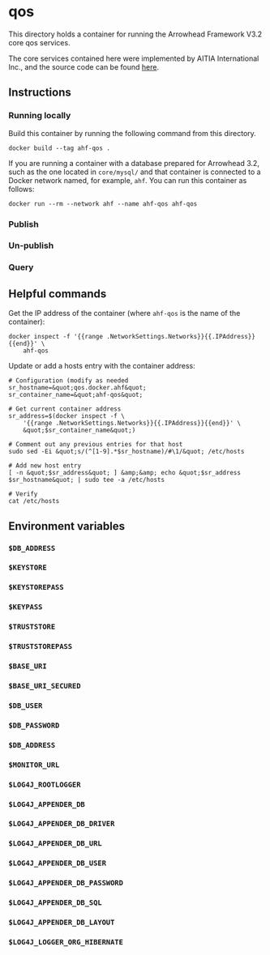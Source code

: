 = qos =

This directory holds a container for running the Arrowhead Framework V3.2 core qos services.

The core services contained here were implemented by AITIA International Inc., and the source code can be found [https://github.com/hegeduscs/arrowhead here].

== Instructions ==

=== Running locally ===

Build this container by running the following command from this directory.

<pre>docker build --tag ahf-qos .</pre>
If you are running a container with a database prepared for Arrowhead 3.2, such as the one located in <code>core/mysql/</code> and that container is connected to a Docker network named, for example, <code>ahf</code>. You can run this container as follows:

<pre>docker run --rm --network ahf --name ahf-qos ahf-qos</pre>
=== Publish ===

=== Un-publish ===

=== Query ===

== Helpful commands ==

Get the IP address of the container (where <code>ahf-qos</code> is the name of the container):

<pre>docker inspect -f '{{range .NetworkSettings.Networks}}{{.IPAddress}}{{end}}' \
    ahf-qos</pre>
Update or add a hosts entry with the container address:

<pre># Configuration (modify as needed
sr_hostname=&quot;qos.docker.ahf&quot;
sr_container_name=&quot;ahf-qos&quot;

# Get current container address
sr_address=$(docker inspect -f \
    '{{range .NetworkSettings.Networks}}{{.IPAddress}}{{end}}' \
    &quot;$sr_container_name&quot;)

# Comment out any previous entries for that host
sudo sed -Ei &quot;s/(^[1-9].*$sr_hostname)/#\1/&quot; /etc/hosts

# Add new host entry
[ -n &quot;$sr_address&quot; ] &amp;&amp; echo &quot;$sr_address $sr_hostname&quot; | sudo tee -a /etc/hosts

# Verify
cat /etc/hosts</pre>
== Environment variables ==

=== <code>$DB_ADDRESS</code> ===

=== <code>$KEYSTORE</code> ===

=== <code>$KEYSTOREPASS</code> ===

=== <code>$KEYPASS</code> ===

=== <code>$TRUSTSTORE</code> ===

=== <code>$TRUSTSTOREPASS</code> ===

=== <code>$BASE_URI</code> ===

=== <code>$BASE_URI_SECURED</code> ===

=== <code>$DB_USER</code> ===

=== <code>$DB_PASSWORD</code> ===

=== <code>$DB_ADDRESS</code> ===

=== <code>$MONITOR_URL</code> ===

=== <code>$LOG4J_ROOTLOGGER</code> ===

=== <code>$LOG4J_APPENDER_DB</code> ===

=== <code>$LOG4J_APPENDER_DB_DRIVER</code> ===

=== <code>$LOG4J_APPENDER_DB_URL</code> ===

=== <code>$LOG4J_APPENDER_DB_USER</code> ===

=== <code>$LOG4J_APPENDER_DB_PASSWORD</code> ===

=== <code>$LOG4J_APPENDER_DB_SQL</code> ===

=== <code>$LOG4J_APPENDER_DB_LAYOUT</code> ===

=== <code>$LOG4J_LOGGER_ORG_HIBERNATE</code> ===

